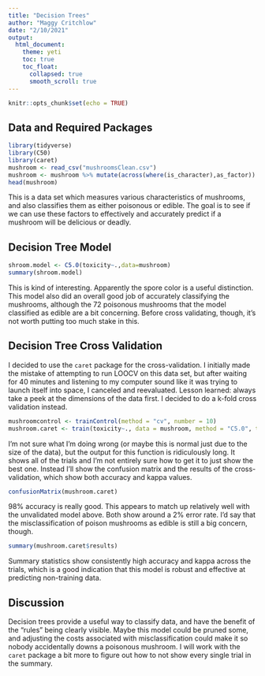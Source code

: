 ```yaml
---
title: "Decision Trees"
author: "Maggy Critchlow"
date: "2/10/2021"
output:
  html_document:
    theme: yeti
    toc: true
    toc_float:
      collapsed: true
      smooth_scroll: true
---
```


```r
knitr::opts_chunk$set(echo = TRUE)
```

## Data and Required Packages

```r
library(tidyverse)
library(C50)
library(caret)
mushroom <- read_csv("mushroomsClean.csv")
mushroom <- mushroom %>% mutate(across(where(is_character),as_factor))
head(mushroom)
```

This is a data set which measures various characteristics of mushrooms, and also classifies them as either poisonous or edible. The goal is to see if we can use these factors to effectively and accurately predict if a mushroom will be delicious or deadly.

## Decision Tree Model

```r
shroom.model <- C5.0(toxicity~.,data=mushroom)
summary(shroom.model)
```

This is kind of interesting. Apparently the spore color is a useful distinction. This model also did an overall good job of accurately classifying the mushrooms, although the 72 poisonous mushrooms that the model classified as edible are a bit concerning. Before cross validating, though, it's not worth putting too much stake in this.

## Decision Tree Cross Validation

I decided to use the `caret` package for the cross-validation. I initially made the mistake of attempting to run LOOCV on this data set, but after waiting for 40 minutes and listening to my computer sound like it was trying to launch itself into space, I canceled and reevaluated. Lesson learned: always take a peek at the dimensions of the data first. I decided to do a k-fold cross validation instead.

```r
mushroomcontrol <- trainControl(method = "cv", number = 10)
mushroom.caret <- train(toxicity~., data = mushroom, method = "C5.0", trControl = mushroomcontrol)
```

I'm not sure what I'm doing wrong (or maybe this is normal just due to the size of the data), but the output for this function is ridiculously long. It shows all of the trials and I'm not entirely sure how to get it to just show the best one. Instead I'll show the confusion matrix and the results of the cross-validation, which show both accuracy and kappa values.

```r
confusionMatrix(mushroom.caret)
```

98% accuracy is really good. This appears to match up relatively well with the unvalidated model above. Both show around a 2% error rate. I'd say that the misclassification of poison mushrooms as edible is still a big concern, though.

```r
summary(mushroom.caret$results)
```

Summary statistics show consistently high accuracy and kappa across the trials, which is a good indication that this model is robust and effective at predicting non-training data.

## Discussion

Decision trees provide a useful way to classify data, and have the benefit of the "rules" being clearly visible. Maybe this model could be pruned some, and adjusting the costs associated with misclassification could make it so nobody accidentally downs a poisonous mushroom. I will work with the `caret` package a bit more to figure out how to not show every single trial in the summary.